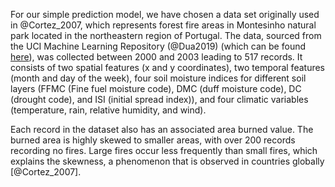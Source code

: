 For our simple prediction model, we have chosen a data set originally used in @Cortez_2007, which represents forest fire areas in Montesinho natural park located in the northeastern region of Portugal. The data, sourced from the UCI Machine Learning Repository (@Dua2019) (which can be found [here](https://archive.ics.uci.edu/ml/datasets/forest+fires)), was collected between 2000 and 2003 leading to 517 records.  It consists of two spatial features (x and y coordinates), two temporal features (month and day of the week), four soil moisture indices for different soil layers (FFMC (Fine fuel moisture code), DMC (duff moisture code), DC (drought code), and ISI (initial spread index)), and four climatic variables (temperature, rain, relative humidity, and wind).

Each record in the dataset also has an associated area burned value. The burned area is highly skewed to smaller areas, with over 200 records recording no fires. Large fires occur less frequently than small fires, which explains the skewness, a phenomenon that is observed in countries globally [@Cortez_2007].
